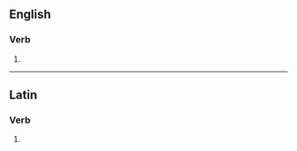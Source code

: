 ==English==

===Verb===
{{head|en|verb form}}

# {{en-third-person singular of|baptize}}

----

==Latin==

===Verb===
{{la-verb-form|baptizēs}}

# {{inflection of|la|baptizō||2|s|pres|actv|subj}}